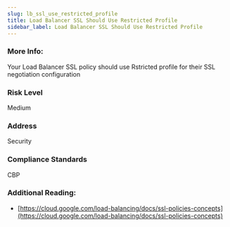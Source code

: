 ```yaml
---
slug: lb_ssl_use_restricted_profile
title: Load Balancer SSL Should Use Restricted Profile
sidebar_label: Load Balancer SSL Should Use Restricted Profile
---
```


### More Info:

Your Load Balancer SSL policy should use Rstricted profile for their SSL negotiation configuration

### Risk Level

Medium

### Address

Security

### Compliance Standards

CBP

### Additional Reading:

- [https://cloud.google.com/load-balancing/docs/ssl-policies-concepts](https://cloud.google.com/load-balancing/docs/ssl-policies-concepts) 

